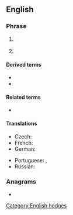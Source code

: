 ==English==

===Phrase===
{{en-phrase}}

# {{lb|en|Internet}} {{initialism of|[[in my humble opinion]]|lang=en}}
# {{lb|en|Internet}} {{initialism of|in my [[honest]] [[opinion]]|lang=en}}

====Derived terms====
* {{l|en|IMNAAHO}}
* {{l|en|IMNSHO}}

====Related terms====
* {{l|en|IMO}}

====Translations====
{{trans-top|in my humble opinion}}
* Czech: {{t|cs|DMSN}}
* French: {{t+|fr|àmha}}
* German: {{t+|de|mMn}}
{{trans-mid}}
* Portuguese: {{t+|pt|EMHO|}}, {{t+|pt|NMHO}}
* Russian: {{t|ru|по моему скромному мнению}}
{{trans-bottom}}

===Anagrams===
* {{anagrams|en|Miho|OHIM}}

[[Category:English hedges]]